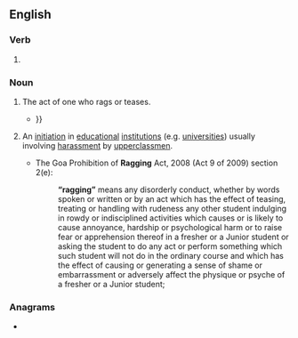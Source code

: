==English==
{{wikipedia}}

===Verb===
{{head|en|verb form}}

# {{present participle of|en|rag|nocat=1}}

===Noun===
{{en-noun}}

# The act of one who rags or teases.
#* {{quote-book|en|year=2008|author=Andrew Wells|title=Never Quite Depraved|passage=But she was openly nice to me after that day under the trailer, and her acceptance of me (probably combined with her father's position in the military hierarchy) led to a gradual end to the '''raggings''' I received {{...}}}}
# {{lb|en|South Asia}} An [[initiation]] in [[educational]] [[institutions]] (e.g. [[university|universities]]) usually involving [[harassment]] by [[upperclassmen]].
#: {{syn|en|hazing}} {{q|US}}
#*The Goa Prohibition of '''Ragging''' Act, 2008 (Act 9 of 2009) section 2(e):
#*:'''“ragging”''' means any disorderly conduct, whether by words spoken or written or by an act which has the effect of teasing, treating or handling with rudeness any other student indulging in rowdy or indisciplined activities which causes or is likely to cause annoyance, hardship or psychological harm or to raise fear or apprehension thereof in a fresher or a Junior student or asking the student to do any act or perform something which such student will not do in the ordinary course and which has the effect of causing or generating a sense of shame or embarrassment or adversely affect the physique or psyche of a fresher or a Junior student;

===Anagrams===
* {{anagrams|en|a=aggginr|ring gag}}